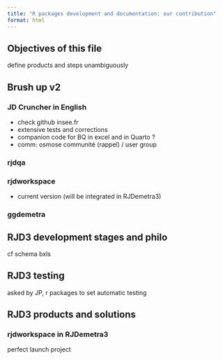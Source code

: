 ```yaml
---
title: "R packages development and documentation: our contribution"
format: html
---
```


## Objectives of this file 

define products and steps 
unambiguously

## Brush up v2

### JD Cruncher in English
- check github insee.fr
- extensive tests and corrections 
- companion code for BQ in excel and in Quarto ?
- comm: osmose communité (rappel) / user group

### rjdqa 


### rjdworkspace 
- current version (will be integrated in RJDemetra3)

### ggdemetra
## RJD3 development stages and philo

cf schema bxls 

## RJD3 testing

asked by JP, r packages to set automatic testing

## RJD3 products and solutions 

### rjdworkspace in RJDemetra3
perfect launch project


